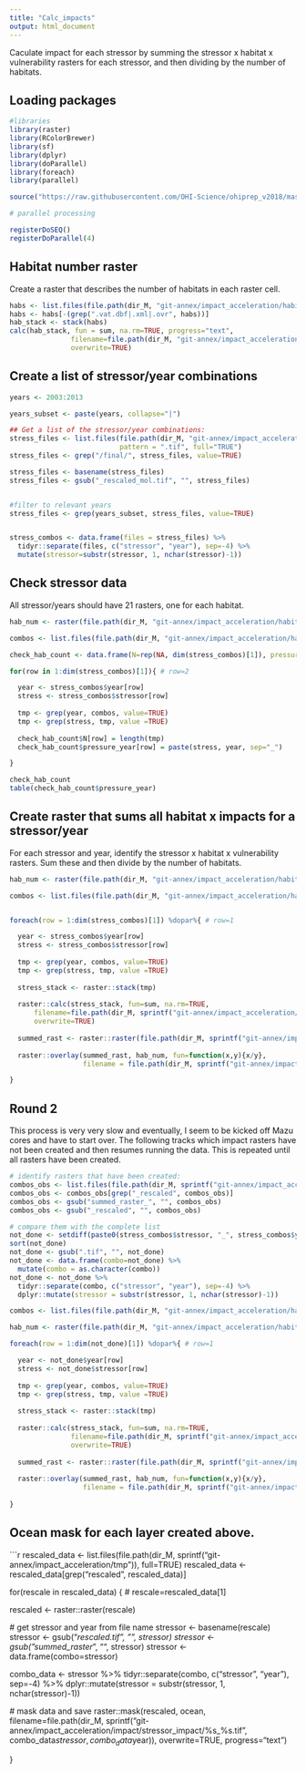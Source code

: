 ```yaml
---
title: "Calc_impacts"
output: html_document
---
```


Caculate impact for each stressor by summing the stressor x habitat x vulnerability rasters for each stressor, and then dividing by the number of habitats.

## Loading packages

```r
#libraries
library(raster)
library(RColorBrewer)
library(sf)
library(dplyr)
library(doParallel)
library(foreach)
library(parallel)

source("https://raw.githubusercontent.com/OHI-Science/ohiprep_v2018/master/src/R/spatial_common.R")

# parallel processing

registerDoSEQ()
registerDoParallel(4)

```

## Habitat number raster
Create a raster that describes the number of habitats in each raster cell.

```r

habs <- list.files(file.path(dir_M, "git-annex/impact_acceleration/habitats"), full=TRUE)
habs <- habs[-(grep(".vat.dbf|.xml|.ovr", habs))]
hab_stack <- stack(habs)
calc(hab_stack, fun = sum, na.rm=TRUE, progress="text",
               filename=file.path(dir_M, "git-annex/impact_acceleration/habitat_number/habitat_num.tif"),
               overwrite=TRUE)

```

## Create a list of stressor/year combinations

```r
years <- 2003:2013

years_subset <- paste(years, collapse="|")

## Get a list of the stressor/year combinations:
stress_files <- list.files(file.path(dir_M, "git-annex/impact_acceleration/stressors"), recursive = TRUE, 
                           pattern = ".tif", full="TRUE")
stress_files <- grep("/final/", stress_files, value=TRUE)

stress_files <- basename(stress_files)
stress_files <- gsub("_rescaled_mol.tif", "", stress_files)


#filter to relevant years
stress_files <- grep(years_subset, stress_files, value=TRUE)


stress_combos <- data.frame(files = stress_files) %>%
  tidyr::separate(files, c("stressor", "year"), sep=-4) %>%
  mutate(stressor=substr(stressor, 1, nchar(stressor)-1)) 

```

## Check stressor data
All stressor/years should have 21 rasters, one for each habitat.

```r

hab_num <- raster(file.path(dir_M, "git-annex/impact_acceleration/habitat_number/habitat_num.tif"))

combos <- list.files(file.path(dir_M, "git-annex/impact_acceleration/hab_stressor_combo"), full=TRUE)

check_hab_count <- data.frame(N=rep(NA, dim(stress_combos)[1]), pressure_year=rep(NA, dim(stress_combos)[1]))

for(row in 1:dim(stress_combos)[1]){ # row=2

  year <- stress_combos$year[row]
  stress <- stress_combos$stressor[row]
  
  tmp <- grep(year, combos, value=TRUE)
  tmp <- grep(stress, tmp, value =TRUE)
  
  check_hab_count$N[row] = length(tmp)
  check_hab_count$pressure_year[row] = paste(stress, year, sep="_")

}

check_hab_count
table(check_hab_count$pressure_year)

```

## Create raster that sums all habitat x impacts for a stressor/year
For each stressor and year, identify the stressor x habitat x vulnerability rasters.  Sum these and then divide by the number of habitats.  

```r
hab_num <- raster(file.path(dir_M, "git-annex/impact_acceleration/habitat_number/habitat_num.tif"))

combos <- list.files(file.path(dir_M, "git-annex/impact_acceleration/hab_stressor_combo"), full=TRUE)


foreach(row = 1:dim(stress_combos)[1]) %dopar%{ # row=1

  year <- stress_combos$year[row]
  stress <- stress_combos$stressor[row]
  
  tmp <- grep(year, combos, value=TRUE)
  tmp <- grep(stress, tmp, value =TRUE)
  
  stress_stack <- raster::stack(tmp)
  
  raster::calc(stress_stack, fun=sum, na.rm=TRUE,
      filename=file.path(dir_M, sprintf("git-annex/impact_acceleration/tmp/summed_raster_%s_%s.tif", stress, year)), 
      overwrite=TRUE)
  
  summed_rast <- raster::raster(file.path(dir_M, sprintf("git-annex/impact_acceleration/tmp/summed_raster_%s_%s.tif", stress, year)))
  
  raster::overlay(summed_rast, hab_num, fun=function(x,y){x/y}, 
                  filename = file.path(dir_M, sprintf("git-annex/impact_acceleration/tmp/summed_raster_%s_%s_rescaled.tif", stress, year)))

}

```

## Round 2
This process is very very slow and eventually, I seem to be kicked off Mazu cores and have to start over.  The following tracks which impact rasters have not been created and then resumes running the data. This is repeated until all rasters have been created.

```r
# identify rasters that have been created:
combos_obs <- list.files(file.path(dir_M, sprintf("git-annex/impact_acceleration/tmp")))
combos_obs <- combos_obs[grep("_rescaled", combos_obs)]
combos_obs <- gsub("summed_raster_", "", combos_obs)
combos_obs <- gsub("_rescaled", "", combos_obs)

# compare them with the complete list
not_done <- setdiff(paste0(stress_combos$stressor, "_", stress_combos$year, ".tif"), combos_obs)
sort(not_done)
not_done <- gsub(".tif", "", not_done)
not_done <- data.frame(combo=not_done) %>%
  mutate(combo = as.character(combo))
not_done <- not_done %>%
  tidyr::separate(combo, c("stressor", "year"), sep=-4) %>%
  dplyr::mutate(stressor = substr(stressor, 1, nchar(stressor)-1))

combos <- list.files(file.path(dir_M, "git-annex/impact_acceleration/hab_stressor_combo"), full=TRUE)

hab_num <- raster(file.path(dir_M, "git-annex/impact_acceleration/habitat_number/habitat_num.tif"))

foreach(row = 1:dim(not_done)[1]) %dopar%{ # row=1

  year <- not_done$year[row]
  stress <- not_done$stressor[row]
  
  tmp <- grep(year, combos, value=TRUE)
  tmp <- grep(stress, tmp, value =TRUE)
  
  stress_stack <- raster::stack(tmp)
  
  raster::calc(stress_stack, fun=sum, na.rm=TRUE,
               filename=file.path(dir_M, sprintf("git-annex/impact_acceleration/tmp/summed_raster_%s_%s.tif", stress, year)), 
               overwrite=TRUE)
  
  summed_rast <- raster::raster(file.path(dir_M, sprintf("git-annex/impact_acceleration/tmp/summed_raster_%s_%s.tif", stress, year)))
  
  raster::overlay(summed_rast, hab_num, fun=function(x,y){x/y}, 
                  filename = file.path(dir_M, sprintf("git-annex/impact_acceleration/tmp/summed_raster_%s_%s_rescaled.tif", stress, year)))
  
}

```


## Ocean mask for each layer created above.
```r
rescaled_data <- list.files(file.path(dir_M, sprintf("git-annex/impact_acceleration/tmp")), full=TRUE)
rescaled_data <- rescaled_data[grep("rescaled", rescaled_data)]

for(rescale in rescaled_data) { # rescale=rescaled_data[1]
  
 rescaled <- raster::raster(rescale)

 # get stressor and year from file name
stressor <- basename(rescale)
 stressor <- gsub("_rescaled.tif", "", stressor)
 stressor <- gsub("summed_raster_", "", stressor)
 stressor <- data.frame(combo=stressor)
 
 combo_data <- stressor %>% 
   tidyr::separate(combo, c("stressor", "year"), sep=-4) %>%
   dplyr::mutate(stressor = substr(stressor, 1, nchar(stressor)-1))
 
 # mask data and save
 raster::mask(rescaled, ocean,
                 filename=file.path(dir_M, sprintf("git-annex/impact_acceleration/impact/stressor_impact/%s_%s.tif", 
                                                   combo_data$stressor, combo_data$year)),
                 overwrite=TRUE, progress="text")
 
}
